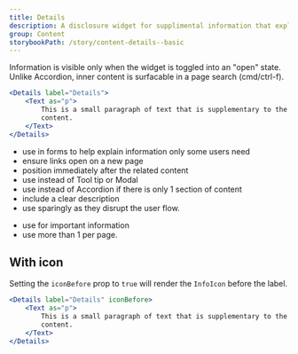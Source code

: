 ```yaml
---
title: Details
description: A disclosure widget for supplimental information that explains a component, section or flow.
group: Content
storybookPath: /story/content-details--basic
---
```


Information is visible only when the widget is toggled into an "open" state. Unlike Accordion, inner content is surfacable in a page search (cmd/ctrl-f).

```jsx live
<Details label="Details">
	<Text as="p">
		This is a small paragraph of text that is supplementary to the main page
		content.
	</Text>
</Details>
```

<DoHeading />

- use in forms to help explain information only some users need
- ensure links open on a new page
- position immediately after the related content
- use instead of Tool tip or Modal
- use instead of Accordion if there is only 1 section of content
- include a clear description
- use sparingly as they disrupt the user flow.

<DontHeading />

- use for important information
- use more than 1 per page.

## With icon

Setting the `iconBefore` prop to `true` will render the `InfoIcon` before the label.

```jsx live
<Details label="Details" iconBefore>
	<Text as="p">
		This is a small paragraph of text that is supplementary to the main page
		content.
	</Text>
</Details>
```
